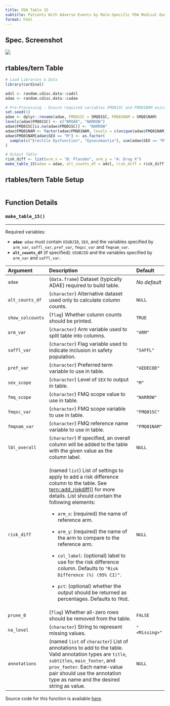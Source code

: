 ```yaml
---
title: FDA Table 15
subtitle: Patients With Adverse Events by Male-Specific FDA Medical Query (Narrow) and Preferred Term, Male Safety Population, Pooled Analyses
format: html
---
```


::: panel-tabset
## Spec. Screenshot

![](../assets/images/screenshots/table_15.png){fig-align="center"}

## rtables/tern Table

```r
# Load Libraries & Data
library(cardinal)

adsl <- random.cdisc.data::cadsl
adae <- random.cdisc.data::cadae

# Pre-Processing - Ensure required variables FMQ01SC and FMQ01NAM exist in adae
set.seed(1)
adae <- dplyr::rename(adae, FMQ01SC = SMQ01SC, FMQ01NAM = SMQ01NAM)
levels(adae$FMQ01SC) <- c("BROAD", "NARROW")
adae$FMQ01SC[is.na(adae$FMQ01SC)] <- "NARROW"
adae$FMQ01NAM <- factor(adae$FMQ01NAM, levels = c(unique(adae$FMQ01NAM), "Erectile Dysfunction", "Gynecomastia"))
adae$FMQ01NAM[adae$SEX == "M"] <- as.factor(
  sample(c("Erectile Dysfunction", "Gynecomastia"), sum(adae$SEX == "M"), replace = TRUE)
)

# Output Table
risk_diff <- list(arm_x = "B: Placebo", arm_y = "A: Drug X")
make_table_15(adae = adae, alt_counts_df = adsl, risk_diff = risk_diff)
```

## rtables/tern Table Setup

```r
```

## Function Details

### `make_table_15()`

------------------------------------------------------------------------

Required variables:

-   **`adae`**: `adae` must contain `USUBJID`, `SEX`, and the variables specified by `arm_var`, `saffl_var`, `pref_var`, `fmqsc_var` and `fmqnam_var`.
-   **`alt_counts_df`** (if specified): `USUBJID` and the variables specified by `arm_var` and `saffl_var`.

+------------------+-----------------------------------------------------------------------------------------------------------------------------------------------------------------------------------------------------------------------------------------------------------------+---------------+
| Argument         | Description                                                                                                                                                                                                                                                     | Default       |
+:=================+:================================================================================================================================================================================================================================================================+:==============+
| `adae`           | (`data.frame`) Dataset (typically ADAE) required to build table.                                                                                                                                                                                                | *No default*  |
+------------------+-----------------------------------------------------------------------------------------------------------------------------------------------------------------------------------------------------------------------------------------------------------------+---------------+
| `alt_counts_df`  | (`character`) Alternative dataset used only to calculate column counts.                                                                                                                                                                                         | `NULL`        |
+------------------+-----------------------------------------------------------------------------------------------------------------------------------------------------------------------------------------------------------------------------------------------------------------+---------------+
| `show_colcounts` | (`flag`) Whether column counts should be printed.                                                                                                                                                                                                               | `TRUE`        |
+------------------+-----------------------------------------------------------------------------------------------------------------------------------------------------------------------------------------------------------------------------------------------------------------+---------------+
| `arm_var`        | (`character`) Arm variable used to split table into columns.                                                                                                                                                                                                    | `"ARM"`       |
+------------------+-----------------------------------------------------------------------------------------------------------------------------------------------------------------------------------------------------------------------------------------------------------------+---------------+
| `saffl_var`      | (`character`) Flag variable used to indicate inclusion in safety population.                                                                                                                                                                                    | `"SAFFL"`     |
+------------------+-----------------------------------------------------------------------------------------------------------------------------------------------------------------------------------------------------------------------------------------------------------------+---------------+
| `pref_var`       | (`character`) Preferred term variable to use in table.                                                                                                                                                                                                          | `"AEDECOD"`   |
+------------------+-----------------------------------------------------------------------------------------------------------------------------------------------------------------------------------------------------------------------------------------------------------------+---------------+
| `sex_scope`      | (`character`) Level of `SEX` to output in table.                                                                                                                                                                                                                | `"M"`         |
+------------------+-----------------------------------------------------------------------------------------------------------------------------------------------------------------------------------------------------------------------------------------------------------------+---------------+
| `fmq_scope`      | (`character`) FMQ scope value to use in table.                                                                                                                                                                                                                  | `"NARROW"`    |
+------------------+-----------------------------------------------------------------------------------------------------------------------------------------------------------------------------------------------------------------------------------------------------------------+---------------+
| `fmqsc_var`      | (`character`) FMQ scope variable to use in table.                                                                                                                                                                                                               | `"FMQ01SC"`   |
+------------------+-----------------------------------------------------------------------------------------------------------------------------------------------------------------------------------------------------------------------------------------------------------------+---------------+
| `fmqnam_var`     | (`character`) FMQ reference name variable to use in table.                                                                                                                                                                                                      | `"FMQ01NAM"`  |
+------------------+-----------------------------------------------------------------------------------------------------------------------------------------------------------------------------------------------------------------------------------------------------------------+---------------+
| `lbl_overall`    | (`character`) If specified, an overall column will be added to the table with the given value as the column label.                                                                                                                                              | `NULL`        |
+------------------+-----------------------------------------------------------------------------------------------------------------------------------------------------------------------------------------------------------------------------------------------------------------+---------------+
| `risk_diff`      | (named `list`) List of settings to apply to add a risk difference column to the table. See [tern::add_riskdiff()](https://insightsengineering.%20github.io/tern/main/reference/add_riskdiff.html) for more details. List should contain the following elements: | `NULL`        |
|                  |                                                                                                                                                                                                                                                                 |               |
|                  | -   `arm_x`: (required) the name of reference arm.                                                                                                                                                                                                              |               |
|                  |                                                                                                                                                                                                                                                                 |               |
|                  | -   `arm_y`: (required) the name of the arm to compare to the reference arm.                                                                                                                                                                                    |               |
|                  |                                                                                                                                                                                                                                                                 |               |
|                  | -   `col_label`: (optional) label to use for the risk difference column. Defaults to `"Risk Difference (%) (95% CI)"`.                                                                                                                                          |               |
|                  |                                                                                                                                                                                                                                                                 |               |
|                  | -   `pct`: (optional) whether the output should be returned as percentages. Defaults to `TRUE`.                                                                                                                                                                 |               |
+------------------+-----------------------------------------------------------------------------------------------------------------------------------------------------------------------------------------------------------------------------------------------------------------+---------------+
| `prune_0`        | (`flag`) Whether all-zero rows should be removed from the table.                                                                                                                                                                                                | `FALSE`       |
+------------------+-----------------------------------------------------------------------------------------------------------------------------------------------------------------------------------------------------------------------------------------------------------------+---------------+
| `na_level`       | (`character`) String to represent missing values.                                                                                                                                                                                                               | `"<Missing>"` |
+------------------+-----------------------------------------------------------------------------------------------------------------------------------------------------------------------------------------------------------------------------------------------------------------+---------------+
| `annotations`    | (named `list` of `character`) List of annotations to add to the table. Valid annotation types are `title`, `subtitles`, `main_footer`, and `prov_footer`. Each name-value pair should use the annotation type as name and the desired string as value.          | `NULL`        |
+------------------+-----------------------------------------------------------------------------------------------------------------------------------------------------------------------------------------------------------------------------------------------------------------+---------------+

Source code for this function is available [here](https://github.com/pharmaverse/cardinal/blob/main/R/fda-table_15.R).
:::
